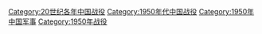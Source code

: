 [[Category:20世纪各年中国战役|Category:20世纪各年中国战役]]
[[Category:1950年代中国战役|Category:1950年代中国战役]]
[[Category:1950年中国军事|Category:1950年中国军事]]
[[Category:1950年战役|Category:1950年战役]]
